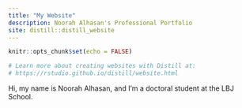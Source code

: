 ```yaml
---
title: "My Website"
description: Noorah Alhasan's Professional Portfolio
site: distill::distill_website
---
```


```r
knitr::opts_chunk$set(echo = FALSE)

# Learn more about creating websites with Distill at:
# https://rstudio.github.io/distill/website.html

```

Hi, my name is Noorah Alhasan, and I'm a doctoral student at the LBJ School.
